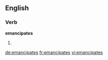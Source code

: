 ==English==

===Verb===
'''emancipates'''

# {{third-person singular of|[[emancipate]]}}

[[de:emancipates]]
[[fr:emancipates]]
[[vi:emancipates]]